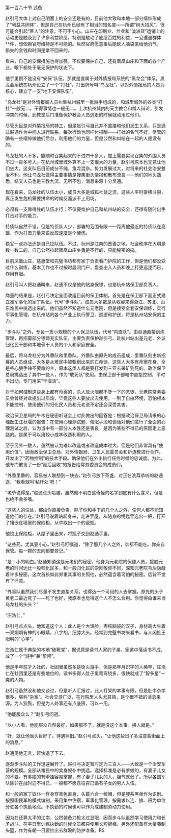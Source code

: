

第一百六十节 武备

赵引弓大体上对自己明面上的安全还是有的，目前他大致和本地一部分缙绅形成了“利益共同体”，但是自己在杭州已经有了相当的知名度――所谓“树大招风”，很可能会引起“匪人”的注意，不可不小心。山庄在印刷业、丝业和“澳洲货”运销上的活动更是触及到了许多利益阶层，特别是触动了底层百姓的利益，一旦遭遇群体**件，想依赖官府维持是不可能的。纵然官府愿意事后能砍人脑袋来给他消气，损失的金钱和时间是拿不回来的。

看来，自己的安保措施也得加强。不仅要保护自己，还有凤凰山庄和下面的各个产业。眼下都处于毫无保护的状态下。

他手里倒不是没有“安保”队伍，那就是直属于对外情报局系统的“黑龙会”体系。黑龙会系统在杭州设立了一个“打社”，打出牌号叫“乌龙社”。以对外情报局的人员为核心，建立了一支“地下安保队伍”。

“乌龙社”是对外情报局人员纠集杭州城里一批游手组成的，和城里城外的各类“打社”一般无二。干得事情也一般无二。上次杭州城内的天主教会和僧人辩论，引发冲突的时候，到教堂后门准备保护教会人员逃走的时候就动用过他们。

尽管头目是对外情报局的特工，但是赵引弓自己并不直接和他们发生关系，只是通过赵通作为中间人进行联系，每次行动也同样付报酬――打社的名气不好，尽管的确有一些缙绅做他们后台，利用他们的力量，但是公然和纠结在一起的人是没有的。

乌龙社的人不多，能随时召集起来的不过四十多人，加上需要实现召集的外围人员不过一百多号人。在杭州城里城外算不上一支很大的力量，赵引弓原本也无意让他们坐大，这支队伍目前成分不纯，鱼龙混杂。势力发展过大，对将来的社会治安整治不利。他让乌龙社做得主要事情是搜集街头情报和散布流言――他们的地头熟悉，结交人员也是三教九流，无所不包，消息来源十分灵通。

现在看来，乌龙社的队伍太小，成员大多是城狐社鼠之流，这些人平时耍横斗狠，真正发生危机需要拼命的时候反而派不上用场。

必须有一支靠得住的队伍才行：不仅要维护自己和杭州站的安全，还得有随时出手打击对手的能力。

特侦队自然不错，但是特侦队人少，部署的范围有限――距离他最近的特侦队在高雄，作为打击力量来说反应速度是个硬伤。

稳妥一点办法还是自己拉队伍。不过，杭州是江南的首善之地，社会秩序在大明是数一数二的，自己公然拉起凤凰山庄乡勇是不行的，只能秘密的搞。

目前凤凰山庄、慈惠堂和完璧书坊都有家丁负责看门护院的工作，但是他们都没受过什么训练，基本工作也不过按时启闭门户，盘查出入人员和晚上打更巡逻而已，作用有限。

赵引弓叫人把赵通叫来，赵通不仅是他的贴身保镖，也是杭州站保卫部负责人。

商量的结果是，赵引弓决定全面改组目前的保卫体制，首先是在保卫部下面正式建立准军事化的家丁队伍。代号“步斗队”。成员大多数是从收容来得浙江、苏北、山东难民中挑选出来的。他们虽然不知道什么元老院，但是接受全套安保训练，实行军事化管理，在杭州站的各个产业上执行警卫、巡逻和护送，将是杭州站安保的主力。

“步斗队”之外，专设一支小规模的个人保卫队伍，代号“内直队”。由赵通直接训练管理，再招募部分镖师充实队伍。主要负责保护赵引弓、赴杭州站出差元老、外派归化民干部和本地骨干人员的个人和家庭安全。

最后，将乌龙社分为外番队和里番队。外番队由原先的成员组成，里番队则由新招募的人员组成，大多是从难民中被甄别出来的亡命徒。这些人大多有命案在身，全是些心狠手辣不要命的主，原本这类人都是要打发到三亚去采矿到死的。政治保卫总局挑选出了其中一些人，作为“敢死队”使用。由保卫部干部暗中直接控制，平时不出动，专门用来“干湿活”。

对于如何控制这些身上都有命案的，杀人放火眼都不眨一下的恶徒，元老院常务委员会曾经对此提出过质询，毕竟这些人要放出去使用，一到了自由环境，恐怕根本不能控制，使用他们的归化民人员和元老说不定还会深受其害。

政治保卫总局的午木在秘密听证会上对此做出的回答是：根据政治保卫局请来的心理医生江秋堰的报告：在使用心理测试题、催眠手段和谈话对他们进行了全面的心理测试之后，认为当中有一部分人本性还是善良，是因为某些不得已的原因走上恶路的。是属于可以用较小成本改造利用的人。

至于另外一数人，虽然被认为难以改造或者改造成本过大，但是他们非常具有“使用价值”，因而政治保卫总局、对外情报局、卫生人民委员会和新道教进行合作，开发出了“药物控制”的技术手段。确保他们在外出执行任务时候的忠诚度。为此，他专门散发了一份“阅后回收”的报告给常务委员会的成员们。

“外番里番的，容易被人联想到一块去，”赵引弓放下茶盏，对正在洗耳恭听的赵通送，“我看就叫‘粘杆处’吧！”

“老爷说得是。”赵通点头哈腰，虽然他不明白这奇怪的名字到底有什么含义，但是也绝不会多嘴。

“这些人的住处，都由你直接负责，除了你和手下的几个人之外，任何人都不能知道他们的存在。”赵引弓说着站起身来，走进里屋，从随身的钥匙里选出一把，打开了镶嵌在墙里的保险柜，从中取出一个的瓷瓶。

他锁上保险柜，从屋子里出来，将瓶子交到赵通手里。

“这些药，尤其要小心。”赵引弓叮嘱道，“除了那几个人之外，谁都不能吃。你亲自保管。每一颗的去向都要登记。”

“是！小的明白。”赵通知道这是元老们的秘密，他身为元老院的保镖人员，接触元老的时间远比一般归化民多，和一般归化民的崇拜敬仰不同，深知元老院背后隐蔽着许多秘密。这次首长如此郑重其事的关照他，必然蕴含着可怕的秘密。后背不觉有了汗意。

“外番队虽然我们尽量不发生直接关系，也得选一个可用的人去掌握。原先的头子黄老二最近死了――死了也好，我原本也觉得这个人不怎么合用。你觉得由谁来当乌龙社的头头？”

“庄浩仁。”

赵引弓点点头，他知道这个人：此人是个大饼脸，枣核脑袋的汉子，身材高大生着一双炯炯有神的小眼睛，八字胡，细脖大头。经常到完璧书坊来看书，与人闲扯王阳明的“心学”。

庄浩仁属于典型的本地“破靴党”，据说原是读书人家的子弟，家道中落读书不成，成了一个“游手”兼“帮闲”。

他是半年前才入社的，社团里虽然多是街头游手，但是那年月识字的人稀罕，庄浩仁在社团里还是有些地位的，读书多得人肚子里弯弯绕多，很快就成了“智多星”一类的人物。

赵引弓虽然没和他交谈过，但是听人汇报过，此人打架的本事有限，但是肚中杂学很多，堪称“杂家”。社会交游广泛，在行院里人头尤其熟。是个很不错的消息来源。为人狡黠，但是为人处事还有点底限，可以一用。

“他能服众么？”赵引弓问道。

“以小人看，他能服众自然最好，如果服不了，就是没这个本事。换人就是。”

“好，就让他当头目好了。待遇照旧。”赵引弓点头，“让他这些日子多注意些街面上的消息。”

赵通见他无言，赶快退了下去。

逐渐步斗队的工作迅速展开了。赵引弓决定暂时定为三百人――大致是一个治安军营的规模。全部从难民中的卖身奴仆中挑选。选择标准是必有爹娘的，有妻子儿女的不要。有爹娘的有牵挂容易掌握，有了妻子儿女的人，胆气就弱了。所以各国军队除非在战时迫不得已，一般都不愿意征召已婚有子女的男人入伍。

和一般的家丁奴仆一样身穿青色直身，头戴六合一统帽，但是腰系黑单作为识别。按照国民军的模式编制，采用集中住宿，军事化管理。按需求以连、排、班为单位分驻各个执勤地点。不执勤的时候也可以作为成建制劳动力使用。

因为在还算太平的江南，公然装备刀枪太过显眼，因而步斗队虽然学习使用刀和长矛战斗，在平日里训练执勤的时候全员都只使用长短棍棒。另外还配备有大量藤制头盔，作为有朝一日要拉出去群殴的防护准备。RS

